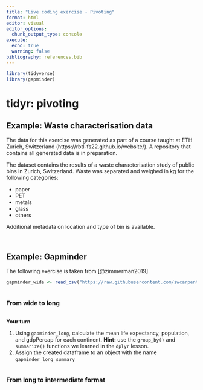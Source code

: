 ```yaml
---
title: "Live coding exercise - Pivoting"
format: html
editor: visual
editor_options: 
  chunk_output_type: console
execute:
  echo: true
  warning: false
bibliography: references.bib
---
```


```r
library(tidyverse)
library(gapminder)
```

# tidyr: pivoting

## Example: Waste characterisation data

The data for this exercise was generated as part of a course taught at ETH Zurich, Switzerland (https://rbtl-fs22.github.io/website/). A repository that contains all generated data is in preparation.

The dataset contains the results of a waste characterisation study of public bins in Zurich, Switzerland. Waste was separated and weighed in kg for the following categories:

-   paper
-   PET
-   metals
-   glass
-   others

Additional metadata on location and type of bin is available.

```r



```

```r


```

## Example: Gapminder

The following exercise is taken from [@zimmerman2019].

```r

gapminder_wide <- read_csv("https://raw.githubusercontent.com/swcarpentry/r-novice-gapminder/main/data/gapminder_wide.csv")

```

```r


```

### From wide to long

```r


```

**Your turn**

1.  Using `gapminder_long`, calculate the mean life expectancy, population, and gdpPercap for each continent. **Hint:** use the `group_by()` and `summarize()` functions we learned in the `dplyr` lesson.
2.  Assign the created dataframe to an object with the name `gapminder_long_summary`

```r

```

### From long to intermediate format

```r


```
